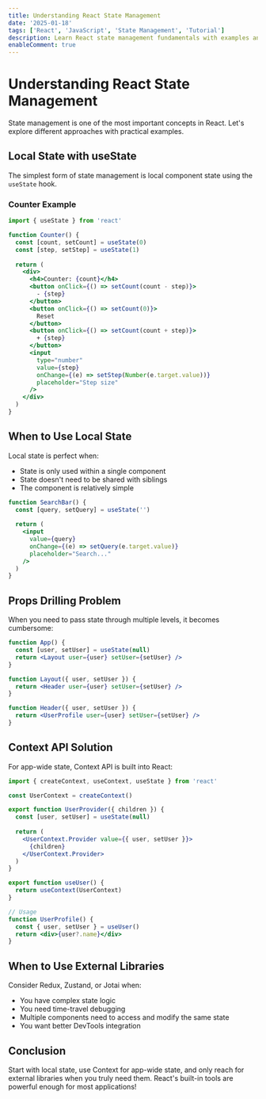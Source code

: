 ```yaml
---
title: Understanding React State Management
date: '2025-01-18'
tags: ['React', 'JavaScript', 'State Management', 'Tutorial']
description: Learn React state management fundamentals with examples and explore when to use Context API vs external libraries.
enableComment: true
---
```


# Understanding React State Management

State management is one of the most important concepts in React. Let's explore different approaches with practical examples.

## Local State with useState

The simplest form of state management is local component state using the `useState` hook.

### Counter Example

```jsx
import { useState } from 'react'

function Counter() {
  const [count, setCount] = useState(0)
  const [step, setStep] = useState(1)
  
  return (
    <div>
      <h4>Counter: {count}</h4>
      <button onClick={() => setCount(count - step)}>
        - {step}
      </button>
      <button onClick={() => setCount(0)}>
        Reset
      </button>
      <button onClick={() => setCount(count + step)}>
        + {step}
      </button>
      <input 
        type="number" 
        value={step} 
        onChange={(e) => setStep(Number(e.target.value))}
        placeholder="Step size"
      />
    </div>
  )
}
```

## When to Use Local State

Local state is perfect when:
- State is only used within a single component
- State doesn't need to be shared with siblings
- The component is relatively simple

```jsx
function SearchBar() {
  const [query, setQuery] = useState('')
  
  return (
    <input
      value={query}
      onChange={(e) => setQuery(e.target.value)}
      placeholder="Search..."
    />
  )
}
```

## Props Drilling Problem

When you need to pass state through multiple levels, it becomes cumbersome:

```jsx
function App() {
  const [user, setUser] = useState(null)
  return <Layout user={user} setUser={setUser} />
}

function Layout({ user, setUser }) {
  return <Header user={user} setUser={setUser} />
}

function Header({ user, setUser }) {
  return <UserProfile user={user} setUser={setUser} />
}
```

## Context API Solution

For app-wide state, Context API is built into React:

```jsx
import { createContext, useContext, useState } from 'react'

const UserContext = createContext()

export function UserProvider({ children }) {
  const [user, setUser] = useState(null)
  
  return (
    <UserContext.Provider value={{ user, setUser }}>
      {children}
    </UserContext.Provider>
  )
}

export function useUser() {
  return useContext(UserContext)
}

// Usage
function UserProfile() {
  const { user, setUser } = useUser()
  return <div>{user?.name}</div>
}
```

## When to Use External Libraries

Consider Redux, Zustand, or Jotai when:
- You have complex state logic
- You need time-travel debugging
- Multiple components need to access and modify the same state
- You want better DevTools integration

## Conclusion

Start with local state, use Context for app-wide state, and only reach for external libraries when you truly need them. React's built-in tools are powerful enough for most applications!
